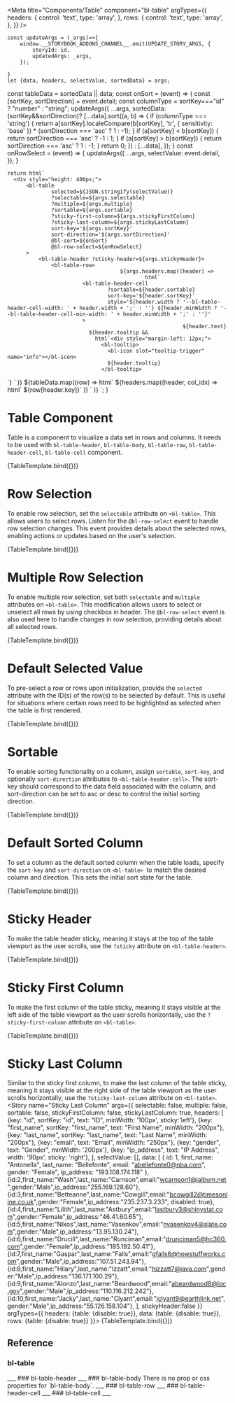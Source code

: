 
<Meta
		title="Components/Table"
		component="bl-table"
		argTypes={{
			headers: {
				control: 'text',
				type: 'array',
			},
			rows: {
				control: 'text',
				type: 'array',
			},
		}}
/>

	const updateArgs = (_args)=>{
		window.__STORYBOOK_ADDONS_CHANNEL__.emit(UPDATE_STORY_ARGS, {
			storyId: id,
			updatedArgs: _args,
		});

	}
	let {data, headers, selectValue, sortedData} = args;
  const tableData = sortedData || data;
	const onSort = (event) => {
		const [sortKey, sortDirection] = event.detail;
    const columnType = sortKey==="id" ? "number" : "string";
		updateArgs({
			...args,
			sortedData: (sortKey&&sortDirection)? [...data].sort((a, b) => {
        if (columnType === 'string') {
          return a[sortKey].localeCompare(b[sortKey], 'tr', { sensitivity: 'base' }) * (sortDirection === 'asc' ? 1 : -1);
        }
        if (a[sortKey] < b[sortKey]) {
          return sortDirection === 'asc' ? -1 : 1;
        }
        if (a[sortKey] > b[sortKey]) {
          return sortDirection === 'asc' ? 1 : -1;
        }
        return 0;
			}) : [...data],
		});
	}
	const onRowSelect = (event) => {
		updateArgs({
			...args,
			selectValue: event.detail,
		});
	}

	return html`
      <div style="height: 400px;">
          <bl-table
                  selected=${JSON.stringify(selectValue)}
                  ?selectable=${args.selectable}
                  ?multiple=${args.multiple}
                  ?sortable=${args.sortable}
                  ?sticky-first-column=${args.stickyFirstColumn}
                  ?sticky-last-column=${args.stickyLastColumn}
                  sort-key='${args.sortKey}'
                  sort-direction='${args.sortDirection}'
                  @bl-sort=${onSort}
                  @bl-row-select=${onRowSelect}
          >
              <bl-table-header ?sticky-header=${args.stickyHeader}>
                  <bl-table-row>
										${args.headers.map((header) =>
												html`
                            <bl-table-header-cell
                                    ?sortable=${header.sortable}
                                    sort-key='${header.sortKey}'
                                    style='${header.width ? '--bl-table-header-cell-width: ' + header.width + ';' : ''} ${header.minWidth ? '--bl-table-header-cell-min-width: ' + header.minWidth + ';' : ''}'
                            >
															${header.text}
                              ${header.tooltip &&
                                html`<div style="margin-left: 12px;">
                                  <bl-tooltip>
                                    <bl-icon slot="tooltip-trigger" name="info"></bl-icon>
                                    ${header.tooltip}
                                  </bl-tooltip>
</div>`}
                            </bl-table-header-cell>`
										)}
                  </bl-table-row>
              </bl-table-header>
              <bl-table-body>${tableData.map((row) =>
										html`<bl-table-row selection-key="row-${row.id}">
													${headers.map((header, col_idx) =>
															html`<bl-table-cell ?disabled=${col_idx === 0 && row.disabled}> ${row[header.key]}</bl-table-cell>`
													)}
                        </bl-table-row>`
								)}</bl-table-body>
          </bl-table>
      </div>
	`;
}

# Table Component

Table is a component to visualize a data set in rows and columns. It needs to be used with `bl-table-header`, `bl-table-body`, `bl-table-row`, `bl-table-header-cell`, `bl-table-cell` component.

<Canvas>
  <Story name="Basic Usage" args={{
    selectable: true,
    multiple: true,
    sortable: true,
    stickyFirstColumn: true,
    stickyLastColumn: true,
    headers: [
      {key: "id", sortKey: "id", text: "ID", minWidth: '100px', sticky:'left'},
      {key: "first_name", sortKey: "first_name", text: "First Name", minWidth: "100px"},
      {key: "last_name", sortKey: "last_name", text: "Last Name", width: "150px", minWidth: "100px"},
      {key: "email", text: "Email", width: "250px", minWidth: "250px"},
      {key: "gender", text: "Gender", width: '85px'},
      {key: "ip_address", text: "IP Address", width: '90px', sticky: 'right', tooltip: 'Ip address of end user'},
    ],
	  selectValue: ["row-1","row-4"],
    data: [
      {
        id: 1,
        first_name: "Antonella",
        last_name: "Bellefonte",
        email: "abellefonte0@nba.com",
        gender: "Female",
        ip_address: "193.108.174.118"
      },
      {id:2,first_name:"Wash",last_name:"Carnson",email:"wcarnson1@jalbum.net",gender:"Male",ip_address:"255.169.128.60"},
      {id:3,first_name:"Betteanne",last_name:"Cowgill",email:"bcowgill2@timesonline.co.uk",gender:"Female",ip_address:"235.237.3.233", disabled: true},
      {id:4,first_name:"Lilith",last_name:"Astbury",email:"lastbury3@shinystat.com",gender:"Female",ip_address:"46.41.60.65"},
      {id:5,first_name:"Nikos",last_name:"Vasenkov",email:"nvasenkov4@slate.com",gender:"Male",ip_address:"13.95.130.24"},
      {id:6,first_name:"Drucill",last_name:"Runciman",email:"drunciman5@hc360.com",gender:"Female",ip_address:"185.192.50.41"},
      {id:7,first_name:"Gaspar",last_name:"Falls",email:"gfalls6@howstuffworks.com",gender:"Male",ip_address:"107.51.243.94"},
      {id:8,first_name:"Hilary",last_name:"Izzatt",email:"hizzatt7@java.com",gender:"Male",ip_address:"136.171.100.29"},
      {id:9,first_name:"Alonzo",last_name:"Beardwood",email:"abeardwood8@loc.gov",gender:"Male",ip_address:"110.116.212.242"},
      {id:10,first_name:"Jacky",last_name:"Clyant",email:"jclyant9@earthlink.net",gender:"Male",ip_address:"55.126.158.104"},
    ],
    stickyHeader:true
  }} argTypes={{
    headers: {table: {disable: true}},
    data: {table: {disable: true}},
    rows: {table: {disable: true}}
  }}>
    {TableTemplate.bind({})}
  </Story>
</Canvas>


# Row Selection

To enable row selection, set the `selectable` attribute on `<bl-table>`. This allows users to select rows. Listen for the `@bl-row-select` event to handle row selection changes. This event provides details about the selected rows, enabling actions or updates based on the user's selection.

<Canvas>
  <Story name="Row Selection" args={{
    selectable: true,
    multiple: false,
    sortable: false,
    stickyFirstColumn: false,
    stickyLastColumn: false,
    headers: [
      {key: "id", sortKey: "id", text: "ID", minWidth: '100px', sticky:'left'},
      {key: "first_name", sortKey: "first_name", text: "First Name", minWidth: "200px"},
      {key: "last_name", sortKey: "last_name", text: "Last Name", minWidth: "200px"},
      {key: "email", text: "Email", minWidth: "250px"},
      {key: "gender", text: "Gender", minWidth: '200px'},
      {key: "ip_address", text: "IP Address", width: '90px', sticky: 'right'},
    ],
    selectValue: [],
    data: [
      {
        id: 1,
        first_name: "Antonella",
        last_name: "Bellefonte",
        email: "abellefonte0@nba.com",
        gender: "Female",
        ip_address: "193.108.174.118"
      },
      {id:2,first_name:"Wash",last_name:"Carnson",email:"wcarnson1@jalbum.net",gender:"Male",ip_address:"255.169.128.60"},
      {id:3,first_name:"Betteanne",last_name:"Cowgill",email:"bcowgill2@timesonline.co.uk",gender:"Female",ip_address:"235.237.3.233", disabled: true},
      {id:4,first_name:"Lilith",last_name:"Astbury",email:"lastbury3@shinystat.com",gender:"Female",ip_address:"46.41.60.65"},
      {id:5,first_name:"Nikos",last_name:"Vasenkov",email:"nvasenkov4@slate.com",gender:"Male",ip_address:"13.95.130.24"},
      {id:6,first_name:"Drucill",last_name:"Runciman",email:"drunciman5@hc360.com",gender:"Female",ip_address:"185.192.50.41"},
      {id:7,first_name:"Gaspar",last_name:"Falls",email:"gfalls6@howstuffworks.com",gender:"Male",ip_address:"107.51.243.94"},
      {id:8,first_name:"Hilary",last_name:"Izzatt",email:"hizzatt7@java.com",gender:"Male",ip_address:"136.171.100.29"},
      {id:9,first_name:"Alonzo",last_name:"Beardwood",email:"abeardwood8@loc.gov",gender:"Male",ip_address:"110.116.212.242"},
      {id:10,first_name:"Jacky",last_name:"Clyant",email:"jclyant9@earthlink.net",gender:"Male",ip_address:"55.126.158.104"},
    ],
    stickyHeader:false
  }} argTypes={{
    headers: {table: {disable: true}},
    data: {table: {disable: true}},
    rows: {table: {disable: true}}
  }}>
    {TableTemplate.bind({})}
  </Story>
</Canvas>

# Multiple Row Selection

To enable multiple row selection, set both `selectable` and `multiple` attributes on `<bl-table>`. This modification allows users to select or unselect all rows by using checkbox in header. The `@bl-row-select` event is also used here to handle changes in row selection, providing details about all selected rows.

<Canvas>
  <Story name="Multiple Row Selection" args={{
    selectable: true,
    multiple: true,
    sortable: false,
    stickyFirstColumn: false,
    stickyLastColumn: false,
    headers: [
      {key: "id", sortKey: "id", text: "ID", minWidth: '100px', sticky:'left'},
      {key: "first_name", sortKey: "first_name", text: "First Name", minWidth: "200px"},
      {key: "last_name", sortKey: "last_name", text: "Last Name", minWidth: "200px"},
      {key: "email", text: "Email", minWidth: "250px"},
      {key: "gender", text: "Gender", minWidth: '200px'},
      {key: "ip_address", text: "IP Address", width: '90px', sticky: 'right'},
    ],
    selectValue: [],
    data: [
      {
        id: 1,
        first_name: "Antonella",
        last_name: "Bellefonte",
        email: "abellefonte0@nba.com",
        gender: "Female",
        ip_address: "193.108.174.118"
      },
      {id:2,first_name:"Wash",last_name:"Carnson",email:"wcarnson1@jalbum.net",gender:"Male",ip_address:"255.169.128.60"},
      {id:3,first_name:"Betteanne",last_name:"Cowgill",email:"bcowgill2@timesonline.co.uk",gender:"Female",ip_address:"235.237.3.233", disabled: true},
      {id:4,first_name:"Lilith",last_name:"Astbury",email:"lastbury3@shinystat.com",gender:"Female",ip_address:"46.41.60.65"},
      {id:5,first_name:"Nikos",last_name:"Vasenkov",email:"nvasenkov4@slate.com",gender:"Male",ip_address:"13.95.130.24"},
      {id:6,first_name:"Drucill",last_name:"Runciman",email:"drunciman5@hc360.com",gender:"Female",ip_address:"185.192.50.41"},
      {id:7,first_name:"Gaspar",last_name:"Falls",email:"gfalls6@howstuffworks.com",gender:"Male",ip_address:"107.51.243.94"},
      {id:8,first_name:"Hilary",last_name:"Izzatt",email:"hizzatt7@java.com",gender:"Male",ip_address:"136.171.100.29"},
      {id:9,first_name:"Alonzo",last_name:"Beardwood",email:"abeardwood8@loc.gov",gender:"Male",ip_address:"110.116.212.242"},
      {id:10,first_name:"Jacky",last_name:"Clyant",email:"jclyant9@earthlink.net",gender:"Male",ip_address:"55.126.158.104"},
    ],
    stickyHeader:false
  }} argTypes={{
    headers: {table: {disable: true}},
    data: {table: {disable: true}},
    rows: {table: {disable: true}}
  }}>
    {TableTemplate.bind({})}
  </Story>
</Canvas>

# Default Selected Value

To pre-select a row or rows upon initialization, provide the `selected` attribute with the ID(s) of the row(s) to be selected by default. This is useful for situations where certain rows need to be highlighted as selected when the table is first rendered.

<Canvas>
  <Story name="Default Selected Value" args={{
    selectable: true,
    multiple: true,
    sortable: false,
    stickyFirstColumn: false,
    stickyLastColumn: false,
    selectValue: ["row-1","row-4"],
    headers: [
      {key: "id", sortKey: "id", text: "ID", minWidth: '100px', sticky:'left'},
      {key: "first_name", sortKey: "first_name", text: "First Name", minWidth: "200px"},
      {key: "last_name", sortKey: "last_name", text: "Last Name", minWidth: "200px"},
      {key: "email", text: "Email", minWidth: "250px"},
      {key: "gender", text: "Gender", minWidth: '200px'},
      {key: "ip_address", text: "IP Address", width: '90px', sticky: 'right'},
    ],
    data: [
      {
        id: 1,
        first_name: "Antonella",
        last_name: "Bellefonte",
        email: "abellefonte0@nba.com",
        gender: "Female",
        ip_address: "193.108.174.118"
      },
      {id:2,first_name:"Wash",last_name:"Carnson",email:"wcarnson1@jalbum.net",gender:"Male",ip_address:"255.169.128.60"},
      {id:3,first_name:"Betteanne",last_name:"Cowgill",email:"bcowgill2@timesonline.co.uk",gender:"Female",ip_address:"235.237.3.233", disabled: true},
      {id:4,first_name:"Lilith",last_name:"Astbury",email:"lastbury3@shinystat.com",gender:"Female",ip_address:"46.41.60.65"},
      {id:5,first_name:"Nikos",last_name:"Vasenkov",email:"nvasenkov4@slate.com",gender:"Male",ip_address:"13.95.130.24"},
      {id:6,first_name:"Drucill",last_name:"Runciman",email:"drunciman5@hc360.com",gender:"Female",ip_address:"185.192.50.41"},
      {id:7,first_name:"Gaspar",last_name:"Falls",email:"gfalls6@howstuffworks.com",gender:"Male",ip_address:"107.51.243.94"},
      {id:8,first_name:"Hilary",last_name:"Izzatt",email:"hizzatt7@java.com",gender:"Male",ip_address:"136.171.100.29"},
      {id:9,first_name:"Alonzo",last_name:"Beardwood",email:"abeardwood8@loc.gov",gender:"Male",ip_address:"110.116.212.242"},
      {id:10,first_name:"Jacky",last_name:"Clyant",email:"jclyant9@earthlink.net",gender:"Male",ip_address:"55.126.158.104"},
    ],
    stickyHeader:false
  }} argTypes={{
    headers: {table: {disable: true}},
    data: {table: {disable: true}},
    rows: {table: {disable: true}}
  }}>
    {TableTemplate.bind({})}
  </Story>
</Canvas>

# Sortable

To enable sorting functionality on a column, assign `sortable`, `sort-key`, and optionally `sort-direction` attributes to `<bl-table-header-cell>`. The sort-key should correspond to the data field associated with the column, and sort-direction can be set to asc or desc to control the initial sorting direction.

<Canvas>
  <Story name="Sortable" args={{
    selectable: false,
    multiple: false,
    sortable: true,
    stickyFirstColumn: false,
    stickyLastColumn: false,
    headers: [
      {key: "id", sortKey: "id", text: "ID", minWidth: '60px', sticky:'left'},
      {key: "first_name", sortKey: "first_name", text: "First Name", minWidth: "200px"},
      {key: "last_name", sortKey: "last_name", text: "Last Name", minWidth: "200px"},
      {key: "email", text: "Email", minWidth: "250px"},
      {key: "gender", text: "Gender", minWidth: '100px'},
      {key: "ip_address", text: "IP Address", width: '90px', sticky: 'right'},
    ],
    selectValue: [],
   data: [
      {
        id: 1,
        first_name: "Antonella",
        last_name: "Bellefonte",
        email: "abellefonte0@nba.com",
        gender: "Female",
        ip_address: "193.108.174.118"
      },
      {id:2,first_name:"Wash",last_name:"Carnson",email:"wcarnson1@jalbum.net",gender:"Male",ip_address:"255.169.128.60"},
      {id:3,first_name:"Betteanne",last_name:"Cowgill",email:"bcowgill2@timesonline.co.uk",gender:"Female",ip_address:"235.237.3.233", disabled: true},
      {id:4,first_name:"Lilith",last_name:"Astbury",email:"lastbury3@shinystat.com",gender:"Female",ip_address:"46.41.60.65"},
      {id:5,first_name:"Nikos",last_name:"Vasenkov",email:"nvasenkov4@slate.com",gender:"Male",ip_address:"13.95.130.24"},
      {id:6,first_name:"Drucill",last_name:"Runciman",email:"drunciman5@hc360.com",gender:"Female",ip_address:"185.192.50.41"},
      {id:7,first_name:"Gaspar",last_name:"Falls",email:"gfalls6@howstuffworks.com",gender:"Male",ip_address:"107.51.243.94"},
      {id:8,first_name:"Hilary",last_name:"Izzatt",email:"hizzatt7@java.com",gender:"Male",ip_address:"136.171.100.29"},
      {id:9,first_name:"Alonzo",last_name:"Beardwood",email:"abeardwood8@loc.gov",gender:"Male",ip_address:"110.116.212.242"},
      {id:10,first_name:"Jacky",last_name:"Clyant",email:"jclyant9@earthlink.net",gender:"Male",ip_address:"55.126.158.104"},
    ],
    stickyHeader:true,
  }} argTypes={{
    headers: {table: {disable: true}},
    data: {table: {disable: true}},
    rows: {table: {disable: true}}
  }}>
    {TableTemplate.bind({})}
  </Story>
</Canvas>

# Default Sorted Column

To set a column as the default sorted column when the table loads, specify the `sort-key` and `sort-direction` on `<bl-table> `to match the desired column and direction. This sets the initial sort state for the table.

<Canvas>
  <Story name="Default Sorted Column" args={{
    selectable: false,
    multiple: false,
    sortable: true,
    stickyFirstColumn: false,
    stickyLastColumn: false,
    headers: [
      {key: "id", sortKey: "id", text: "ID", minWidth: '60px', sticky:'left'},
      {key: "first_name", sortKey: "first_name", text: "First Name", minWidth: "200px"},
      {key: "last_name", sortKey: "last_name", text: "Last Name", minWidth: "200px"},
      {key: "email", text: "Email", minWidth: "250px"},
      {key: "gender", text: "Gender", minWidth: '100px'},
      {key: "ip_address", text: "IP Address", width: '90px', sticky: 'right'},
    ],
    selectValue: [],
    data: [
      {
        id: 1,
        first_name: "Antonella",
        last_name: "Bellefonte",
        email: "abellefonte0@nba.com",
        gender: "Female",
        ip_address: "193.108.174.118"
      },
      {id:2,first_name:"Wash",last_name:"Carnson",email:"wcarnson1@jalbum.net",gender:"Male",ip_address:"255.169.128.60"},
      {id:3,first_name:"Betteanne",last_name:"Cowgill",email:"bcowgill2@timesonline.co.uk",gender:"Female",ip_address:"235.237.3.233", disabled: true},
      {id:4,first_name:"Lilith",last_name:"Astbury",email:"lastbury3@shinystat.com",gender:"Female",ip_address:"46.41.60.65"},
      {id:5,first_name:"Nikos",last_name:"Vasenkov",email:"nvasenkov4@slate.com",gender:"Male",ip_address:"13.95.130.24"},
      {id:6,first_name:"Drucill",last_name:"Runciman",email:"drunciman5@hc360.com",gender:"Female",ip_address:"185.192.50.41"},
      {id:7,first_name:"Gaspar",last_name:"Falls",email:"gfalls6@howstuffworks.com",gender:"Male",ip_address:"107.51.243.94"},
      {id:8,first_name:"Hilary",last_name:"Izzatt",email:"hizzatt7@java.com",gender:"Male",ip_address:"136.171.100.29"},
      {id:9,first_name:"Alonzo",last_name:"Beardwood",email:"abeardwood8@loc.gov",gender:"Male",ip_address:"110.116.212.242"},
      {id:10,first_name:"Jacky",last_name:"Clyant",email:"jclyant9@earthlink.net",gender:"Male",ip_address:"55.126.158.104"},
    ],
    stickyHeader:true,
    sortKey: 'first_name',
    sortDirection: 'asc'
  }} argTypes={{
    headers: {table: {disable: true}},
    data: {table: {disable: true}},
    rows: {table: {disable: true}}
  }}>
    {TableTemplate.bind({})}
  </Story>
</Canvas>

# Sticky Header

To make the table header sticky, meaning it stays at the top of the table viewport as the user scrolls, use the `?sticky` attribute on `<bl-table-header>`.

<Canvas>
  <Story name="Sticky Header" args={{
    selectable: false,
    multiple: false,
    sortable: false,
    stickyFirstColumn: false,
    stickyLastColumn: false,
    headers: [
      {key: "id", sortKey: "id", text: "ID", minWidth: '60px', sticky:'left'},
      {key: "first_name", sortKey: "first_name", text: "First Name", minWidth: "200px"},
      {key: "last_name", sortKey: "last_name", text: "Last Name", minWidth: "200px"},
      {key: "email", text: "Email", minWidth: "250px"},
      {key: "gender", text: "Gender", minWidth: '100px'},
      {key: "ip_address", text: "IP Address", width: '90px', sticky: 'right'},
    ],
    selectValue: [],
    data: [
      {
        id: 1,
        first_name: "Antonella",
        last_name: "Bellefonte",
        email: "abellefonte0@nba.com",
        gender: "Female",
        ip_address: "193.108.174.118"
      },
      {id:2,first_name:"Wash",last_name:"Carnson",email:"wcarnson1@jalbum.net",gender:"Male",ip_address:"255.169.128.60"},
      {id:3,first_name:"Betteanne",last_name:"Cowgill",email:"bcowgill2@timesonline.co.uk",gender:"Female",ip_address:"235.237.3.233", disabled: true},
      {id:4,first_name:"Lilith",last_name:"Astbury",email:"lastbury3@shinystat.com",gender:"Female",ip_address:"46.41.60.65"},
      {id:5,first_name:"Nikos",last_name:"Vasenkov",email:"nvasenkov4@slate.com",gender:"Male",ip_address:"13.95.130.24"},
      {id:6,first_name:"Drucill",last_name:"Runciman",email:"drunciman5@hc360.com",gender:"Female",ip_address:"185.192.50.41"},
      {id:7,first_name:"Gaspar",last_name:"Falls",email:"gfalls6@howstuffworks.com",gender:"Male",ip_address:"107.51.243.94"},
      {id:8,first_name:"Hilary",last_name:"Izzatt",email:"hizzatt7@java.com",gender:"Male",ip_address:"136.171.100.29"},
      {id:9,first_name:"Alonzo",last_name:"Beardwood",email:"abeardwood8@loc.gov",gender:"Male",ip_address:"110.116.212.242"},
      {id:10,first_name:"Jacky",last_name:"Clyant",email:"jclyant9@earthlink.net",gender:"Male",ip_address:"55.126.158.104"},
    ],
    stickyHeader:true
  }} argTypes={{
    headers: {table: {disable: true}},
    data: {table: {disable: true}},
    rows: {table: {disable: true}}
  }}>
    {TableTemplate.bind({})}
  </Story>
</Canvas>

# Sticky First Column

To make the first column of the table sticky, meaning it stays visible at the left side of the table viewport as the user scrolls horizontally, use the `?sticky-first-column` attribute on `<bl-table>`.

<Canvas>
  <Story name="Sticky First Column" args={{
    selectable: false,
    multiple: false,
    sortable: false,
    stickyFirstColumn: true,
    stickyLastColumn: false,
    headers: [
      {key: "id", sortKey: "id", text: "ID", minWidth: '100px', sticky:'left'},
      {key: "first_name", sortKey: "first_name", text: "First Name", minWidth: "200px"},
      {key: "last_name", sortKey: "last_name", text: "Last Name", minWidth: "200px"},
      {key: "email", text: "Email", minWidth: "250px"},
      {key: "gender", text: "Gender", minWidth: '200px'},
      {key: "ip_address", text: "IP Address", width: '90px', sticky: 'right'},
    ],
    selectValue: [],
    data: [
      {
        id: 1,
        first_name: "Antonella",
        last_name: "Bellefonte",
        email: "abellefonte0@nba.com",
        gender: "Female",
        ip_address: "193.108.174.118"
      },
      {id:2,first_name:"Wash",last_name:"Carnson",email:"wcarnson1@jalbum.net",gender:"Male",ip_address:"255.169.128.60"},
      {id:3,first_name:"Betteanne",last_name:"Cowgill",email:"bcowgill2@timesonline.co.uk",gender:"Female",ip_address:"235.237.3.233", disabled: true},
      {id:4,first_name:"Lilith",last_name:"Astbury",email:"lastbury3@shinystat.com",gender:"Female",ip_address:"46.41.60.65"},
      {id:5,first_name:"Nikos",last_name:"Vasenkov",email:"nvasenkov4@slate.com",gender:"Male",ip_address:"13.95.130.24"},
      {id:6,first_name:"Drucill",last_name:"Runciman",email:"drunciman5@hc360.com",gender:"Female",ip_address:"185.192.50.41"},
      {id:7,first_name:"Gaspar",last_name:"Falls",email:"gfalls6@howstuffworks.com",gender:"Male",ip_address:"107.51.243.94"},
      {id:8,first_name:"Hilary",last_name:"Izzatt",email:"hizzatt7@java.com",gender:"Male",ip_address:"136.171.100.29"},
      {id:9,first_name:"Alonzo",last_name:"Beardwood",email:"abeardwood8@loc.gov",gender:"Male",ip_address:"110.116.212.242"},
      {id:10,first_name:"Jacky",last_name:"Clyant",email:"jclyant9@earthlink.net",gender:"Male",ip_address:"55.126.158.104"},
    ],
    stickyHeader:false
  }} argTypes={{
    headers: {table: {disable: true}},
    data: {table: {disable: true}},
    rows: {table: {disable: true}}
  }}>
    {TableTemplate.bind({})}
  </Story>
</Canvas>

# Sticky Last Column

Similar to the sticky first column, to make the last column of the table sticky, meaning it stays visible at the right side of the table viewport as the user scrolls horizontally, use the `?sticky-last-column` attribute on `<bl-table>`.
<Canvas>
  <Story name="Sticky Last Column" args={{
    selectable: false,
    multiple: false,
    sortable: false,
    stickyFirstColumn: false,
    stickyLastColumn: true,
    headers: [
      {key: "id", sortKey: "id", text: "ID", minWidth: '100px', sticky:'left'},
      {key: "first_name", sortKey: "first_name", text: "First Name", minWidth: "200px"},
      {key: "last_name", sortKey: "last_name", text: "Last Name", minWidth: "200px"},
      {key: "email", text: "Email", minWidth: "250px"},
      {key: "gender", text: "Gender", minWidth: '200px'},
      {key: "ip_address", text: "IP Address", width: '90px', sticky: 'right'},
    ],
    selectValue: [],
   data: [
      {
        id: 1,
        first_name: "Antonella",
        last_name: "Bellefonte",
        email: "abellefonte0@nba.com",
        gender: "Female",
        ip_address: "193.108.174.118"
      },
      {id:2,first_name:"Wash",last_name:"Carnson",email:"wcarnson1@jalbum.net",gender:"Male",ip_address:"255.169.128.60"},
      {id:3,first_name:"Betteanne",last_name:"Cowgill",email:"bcowgill2@timesonline.co.uk",gender:"Female",ip_address:"235.237.3.233", disabled: true},
      {id:4,first_name:"Lilith",last_name:"Astbury",email:"lastbury3@shinystat.com",gender:"Female",ip_address:"46.41.60.65"},
      {id:5,first_name:"Nikos",last_name:"Vasenkov",email:"nvasenkov4@slate.com",gender:"Male",ip_address:"13.95.130.24"},
      {id:6,first_name:"Drucill",last_name:"Runciman",email:"drunciman5@hc360.com",gender:"Female",ip_address:"185.192.50.41"},
      {id:7,first_name:"Gaspar",last_name:"Falls",email:"gfalls6@howstuffworks.com",gender:"Male",ip_address:"107.51.243.94"},
      {id:8,first_name:"Hilary",last_name:"Izzatt",email:"hizzatt7@java.com",gender:"Male",ip_address:"136.171.100.29"},
      {id:9,first_name:"Alonzo",last_name:"Beardwood",email:"abeardwood8@loc.gov",gender:"Male",ip_address:"110.116.212.242"},
      {id:10,first_name:"Jacky",last_name:"Clyant",email:"jclyant9@earthlink.net",gender:"Male",ip_address:"55.126.158.104"},
    ],
    stickyHeader:false
  }} argTypes={{
    headers: {table: {disable: true}},
    data: {table: {disable: true}},
    rows: {table: {disable: true}}
  }}>
    {TableTemplate.bind({})}
  </Story>
</Canvas>

## Reference
### bl-table
<ArgsTable of="bl-table"/>
___
### bl-table-header
<ArgsTable of="bl-table-header"/>
___
### bl-table-body
There is no prop or css properties for `bl-table-body`.
___
### bl-table-row
<ArgsTable of="bl-table-row"/>
___
### bl-table-header-cell
<ArgsTable of="bl-table-header-cell"/>
___
### bl-table-cell
<ArgsTable of="bl-table-cell"/>
___
